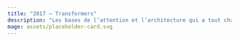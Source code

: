```yaml
---
title: "2017 — Transformers"
description: "Les bases de l’attention et l’architecture qui a tout changé."
mage: assets/placeholder-card.svg
---
```


<!-- Contenu à venir -->